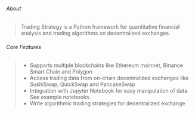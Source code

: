 ###### About
> Trading Strategy is a Python framework for quantitative financial analysis and trading algorithms on decentralized exchanges.

###### Core Features
> - Supports multiple blockchains like Ethereum mainnet, Binance Smart Chain and Polygon
> - Access trading data from on-chain decentralized exchanges like SushiSwap, QuickSwap and PancakeSwap
> - Integration with Jupyter Notebook for easy manipulation of data. See example notebooks.
> - Write algorithmic trading strategies for decentralized exchange
